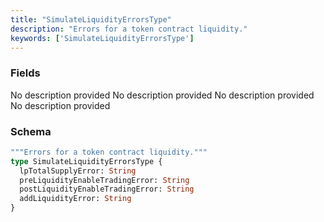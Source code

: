 ```yaml
---
title: "SimulateLiquidityErrorsType"
description: "Errors for a token contract liquidity."
keywords: ['SimulateLiquidityErrorsType']
---
```


### Fields

<ResponseField name="lpTotalSupplyError" type="String">
  No description provided
</ResponseField>

<ResponseField name="preLiquidityEnableTradingError" type="String">
  No description provided
</ResponseField>

<ResponseField name="postLiquidityEnableTradingError" type="String">
  No description provided
</ResponseField>

<ResponseField name="addLiquidityError" type="String">
  No description provided
</ResponseField>

### Schema


```graphql 
"""Errors for a token contract liquidity."""
type SimulateLiquidityErrorsType {
  lpTotalSupplyError: String
  preLiquidityEnableTradingError: String
  postLiquidityEnableTradingError: String
  addLiquidityError: String
}
```
